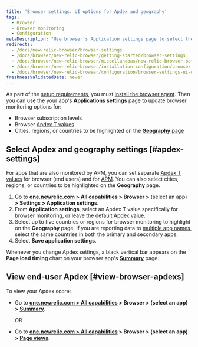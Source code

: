 ```yaml
---
title: 'Browser settings: UI options for Apdex and geography'
tags:
  - Browser
  - Browser monitoring
  - Configuration
metaDescription: "Use browser's Application settings page to select the end-user Apdex value and geographical locations."
redirects:
  - /docs/new-relic-browser/browser-settings
  - /docs/browser/new-relic-browser/getting-started/browser-settings
  - /docs/browser/new-relic-browser/miscellaneous/new-relic-browser-beta-test-agreement
  - /docs/browser/new-relic-browser/installation-configuration/browser-settings-ui-options-browser-monitoring
  - /docs/browser/new-relic-browser/configuration/browser-settings-ui-options-browser-monitoring
freshnessValidatedDate: never
---
```


As part of the <InlinePopover type="browser"/> [setup requirements](/docs/browser/new-relic-browser/welcome-new-relic-browser/compatibility-requirements), you must [install the browser agent](/docs/browser/new-relic-browser/installation/install-new-relic-browser-agent). Then you can use the your app's <DNT>**Applications settings**</DNT> page to update browser monitoring options for:

* Browser subscription levels
* Browser [Apdex T values](/docs/apm/new-relic-apm/apdex/apdex-measuring-user-satisfaction)
* Cities, regions, or countries to be highlighted on the [<DNT>**Geography**</DNT> page](/docs/browser/new-relic-browser/browser-pro-features/filterable-geography-webpage-metrics-location)

## Select Apdex and geography settings [#apdex-settings]

For apps that are also monitored by APM, you can set separate [Apdex T values](/docs/apm/new-relic-apm/apdex/apdex-measuring-user-satisfaction) for browser (end users) and for [APM](/docs/apm/new-relic-apm/apdex/apdex-measure-user-satisfaction/#apm-apdex). You can also select cities, regions, or countries to be highlighted on the <DNT>**Geography**</DNT> page.

1. Go to <DNT>**[one.newrelic.com > All capabilities](https://one.newrelic.com/all-capabilities) > Browser >**</DNT> (select an app) <DNT>**> Settings > Application settings**</DNT>.
2. From <DNT>**Application settings**</DNT>, select an Apdex T value specifically for browser monitoring, or leave the default Apdex value.
3. Select up to five countries or regions for browser monitoring to highlight on the <DNT>**Geography**</DNT> page. If you are reporting data to [multiple app names](/docs/agents/manage-apm-agents/app-naming/use-multiple-names-app), select the same countries in both the primary and secondary apps.
4. Select <DNT>**Save application settings**</DNT>.

Whenever you change Apdex settings, a black vertical bar appears on the <DNT>**Page load timing**</DNT> chart on your browser app's <DNT>**[Summary](/docs/browser/new-relic-browser/getting-started/browser-overview-website-performance-glance)**</DNT> page.

## View end-user Apdex [#view-browser-apdexs]

To view your Apdex score:

* Go to <DNT>**[one.newrelic.com > All capabilities](https://one.newrelic.com/all-capabilities) > Browser > (select an app) > [Summary](/docs/browser/new-relic-browser/getting-started/browser-overview-website-performance-glance)**</DNT>.

  OR
* Go to <DNT>**[one.newrelic.com > All capabilities](https://one.newrelic.com/all-capabilities) > Browser > (select an app) > [Page views](/docs/browser/new-relic-browser/additional-standard-features/page-views-understanding-your-sites-popularity)**</DNT>.
